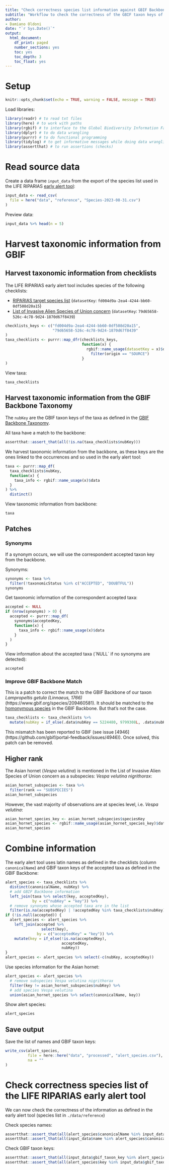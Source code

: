 ```yaml
---
title: "Check correctness species list information against GBIF Backbone"
subtitle: "Workflow to check the correctness of the GBIF taxon keys of the LIFE RIPARIAS early alert tool"
author:
- Damiano Oldoni
date: "`r Sys.Date()`"
output:
  html_document:
    df_print: paged
    number_sections: yes
    toc: yes
    toc_depth: 3
    toc_float: yes
---
```


# Setup 

```r
knitr::opts_chunk$set(echo = TRUE, warning = FALSE, message = TRUE)
```


Load libraries:

```r
library(readr) # to read txt files
library(here) # to work with paths
library(rgbif) # to interface to the Global Biodiversity Information Facility API
library(dplyr) # to do data wrangling
library(purrr) # to do functional programming
library(tidylog) # to get informative messages while doing data wrangling 
library(assertthat) # to run assertions (checks)

```

# Read source data

Create a data frame `input_data` from the export of the species list used in the LIFE RIPARIAS [early alert tool](https://alert.riparias.be/):

```r
input_data <- read_csv(
  file = here("data", "reference", "Species-2023-08-31.csv")
) 
```

Preview data:

```r
input_data %>% head(n = 5)
```

# Harvest taxonomic information from GBIF

## Harvest taxonomic information from checklists

The LIFE RIPARIAS early alert tool includes species of the following checklists:

- [RIPARIAS target species list](https://www.gbif.org/dataset/fd004d9a-2ea4-4244-bb60-0df508d20a15) (`datasetKey`: `fd004d9a-2ea4-4244-bb60-0df508d20a15`)
- [List of Invasive Alien Species of Union concern](https://www.gbif.org/dataset/79d65658-526c-4c78-9d24-1870d67f8439) (`datasetKey`: `79d65658-526c-4c78-9d24-1870d67f8439`)

```r
checklists_keys <- c("fd004d9a-2ea4-4244-bb60-0df508d20a15",
                     "79d65658-526c-4c78-9d24-1870d67f8439"
)
taxa_checklists <- purrr::map_dfr(checklists_keys, 
                                  function(x) {
                                    rgbif::name_usage(datasetKey = x)$data %>%
                                      filter(origin == "SOURCE")
                                  }
)
```

View taxa:

```r
taxa_checklists
```

## Harvest taxonomic information from the GBIF Backbone Taxonomy

The  `nubKey` are the GBIF taxon keys of the taxa as defined in the [GBIF Backbone Taxonomy](https://www.gbif.org/dataset/d7dddbf4-2cf0-4f39-9b2a-bb099caae36c).

All taxa have a match to the backbone:

```r
assertthat::assert_that(all(!is.na(taxa_checklists$nubKey)))
```

We harvest taxonomic information from the backbone, as these keys are the ones linked to the occurrences and so used in the early alert tool:

```r
taxa <- purrr::map_df(
  taxa_checklists$nubKey, 
  function(x) {
    taxa_info <- rgbif::name_usage(x)$data
  }
) %>%
  distinct()
```

View taxonomic information from backbone:

```r
taxa
```

## Patches

### Synonyms

If a synonym occurs, we will use the correspondent accepted taxon key from the backbone.

Synonyms:

```r
synonyms <- taxa %>%
  filter(!taxonomicStatus %in% c("ACCEPTED", "DOUBTFUL"))
synonyms
```

Get taxonomic information of the correspondent accepted taxa:

```r
accepted <- NULL
if (nrow(synonyms) > 0) {
  accepted <- purrr::map_df(
    synonyms$acceptedKey, 
    function(x) {
      taxa_info <- rgbif::name_usage(x)$data
    }
  )
}
```

View information about the accepted taxa (´NULL´ if no synonyms are detected):

```r
accepted
```

### Improve GBIF Backbone Match

This is a patch to correct the match to the GBIF Backbone of our taxon _Lampropeltis getula (Linnaeus, 1766)_(https://www.gbif.org/species/209460581). It should be matched to the [homonymous species]((https://www.gbif.org/species/9799308)) in the GBIF Backbone. But that's not the case. 


```r
taxa_checklists <- taxa_checklists %>%
  mutate(nubKey = if_else(.data$nubKey == 5224480, 9799308L, .data$nubKey))
```

This mismatch has been reported to GBIF (see issue [4946] (https://github.com/gbif/portal-feedback/issues/4946)). Once solved, this patch can be removed.

## Higher rank

The Asian hornet (_Vespa velutina_) is mentioned in the List of Invasive Alien Species of Union concern as a subspecies: _Vespa velutina nigrithorax_:

```r
asian_hornet_subspecies <- taxa %>%
  filter(rank == "SUBSPECIES")
asian_hornet_subspecies
```

However, the vast majority of observations are at species level, i.e. _Vespa velutina_:

```r
asian_hornet_species_key <- asian_hornet_subspecies$speciesKey
asian_hornet_species <- rgbif::name_usage(asian_hornet_species_key)$data
asian_hornet_species
```

# Combine information

The early alert tool uses latin names as defined in the checklists (column `canonicalName`) and GBIF taxon keys of the accepted taxa as defined in the GBIF Backbone:

```r
alert_species <- taxa_checklists %>%
  distinct(canonicalName, nubKey) %>%
  # add GBIF Backbone information
  left_join(taxa %>% select(key, acceptedKey),
            by = c("nubKey" = "key")) %>%
  # remove synonyms whose accepted taxa are in the list
  filter(is.na(acceptedKey) | !acceptedKey %in% taxa_checklists$nubKey)
if (!is.null(accepted)) {
  alert_species <- alert_species %>%
    left_join(accepted %>%
                select(key),
              by = c("acceptedKey" = "key")) %>%
    mutate(key = if_else(!is.na(acceptedKey),
                         acceptedKey,
                         nubKey))
}
alert_species <- alert_species %>% select(-c(nubKey, acceptedKey))
```

Use species information for the Asian hornet:

```r
alert_species <- alert_species %>%
  # remove subspecies Vespa velutina nigrithorax
  filter(key != asian_hornet_subspecies$nubKey) %>%
  # add species Vespa velutina
  union(asian_hornet_species %>% select(canonicalName, key))
```

Show alert species:

```r
alert_species
```

## Save output

Save the list of names and GBIF taxon keys:

```r
write_csv(alert_species, 
          file = here::here("data", "processed", "alert_species.csv"),
          na = ""
)
```

# Check correctness species list of the LIFE RIPARIAS early alert tool

We can now check the correctness of the information as defined in the early alert tool (species list in `./data/reference`)


Check species names:

```r
assertthat::assert_that(all(alert_species$canonicalName %in% input_data$name))
assertthat::assert_that(all(input_data$name %in% alert_species$canonicalName))
```

Check GBIF taxon keys:

```r
assertthat::assert_that(all(input_data$gbif_taxon_key %in% alert_species$key))
assertthat::assert_that(all(alert_species$key %in% input_data$gbif_taxon_key))
```
